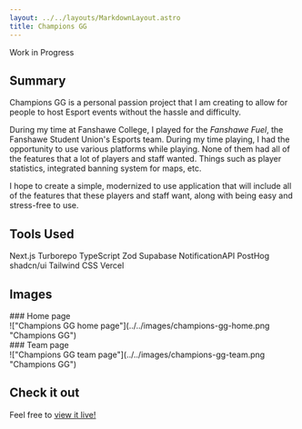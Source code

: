 ```yaml
---
layout: ../../layouts/MarkdownLayout.astro
title: Champions GG
---
```



Work in Progress

## Summary

Champions GG is a personal passion project that I am creating to allow for people to host Esport events
without the hassle and difficulty.

During my time at Fanshawe College, I played for the _Fanshawe Fuel_, the Fanshawe
Student Union's Esports team. During my time playing, I had the opportunity to use various platforms while playing.
None of them had all of the features that a lot of players and staff wanted. Things such as player statistics,
integrated banning system for maps, etc.

I hope to create a simple, modernized to use application that will include all of
the features that these players and staff want, along with being easy and stress-free to use.

## Tools Used

<div class="flex flex-wrap justify-center gap-4">
  <SkillTag>Next.js</SkillTag>
  <SkillTag>Turborepo</SkillTag>
  <SkillTag>TypeScript</SkillTag>
  <SkillTag>Zod</SkillTag>
  <SkillTag>Supabase</SkillTag>
  <SkillTag>NotificationAPI</SkillTag>
  <SkillTag>PostHog</SkillTag>
  <SkillTag>shadcn/ui</SkillTag>
  <SkillTag>Tailwind CSS</SkillTag>
  <SkillTag>Vercel</SkillTag>
</div>

## Images

<div class="grid">
  <div>
    ### Home page
    <div>
      !["Champions GG home page"](../../images/champions-gg-home.png "Champions
      GG")
    </div>
  </div>
  <div>
    ### Team page
    <div>
      !["Champions GG team page"](../../images/champions-gg-team.png "Champions
      GG")
    </div>
  </div>
</div>

## Check it out

Feel free to [<u>view it live!</u>](https://champions-gg.vercel.app)
